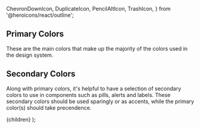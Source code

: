   ChevronDownIcon,
  DuplicateIcon,
  PencilAltIcon,
  TrashIcon,
} from '@heroicons/react/outline';


<Head>
  <title>Colors - Cube</title>
  <meta name="description" description="Cube default colors." />
</Head>

## Primary Colors

These are the main colors that make up the majority of the colors used in the design system.

<div className="flex flex-col space-y-10">
  <Gray />
  <Primary />
  <ErrorColor />
  <Warning />
  <Success />
</div>

## Secondary Colors

Along with primary colors, it's helpful to have a selection of secondary colors to use in components such as pills, alerts and labels. These secondary colors should be used sparingly or as accents, while the primary color(s) should take precendence.

<div className="flex flex-col space-y-10">
  <BlueGray />
  <BlueLight />
  <Blue />
  <Indigo />
  <Purple />
  <Pink />
  <Rose />
  <Orange />
</div>

  <MDXPage title="Colors" page="colors" description="Cube default colors.">
    {children}
  </MDXPage>
);
